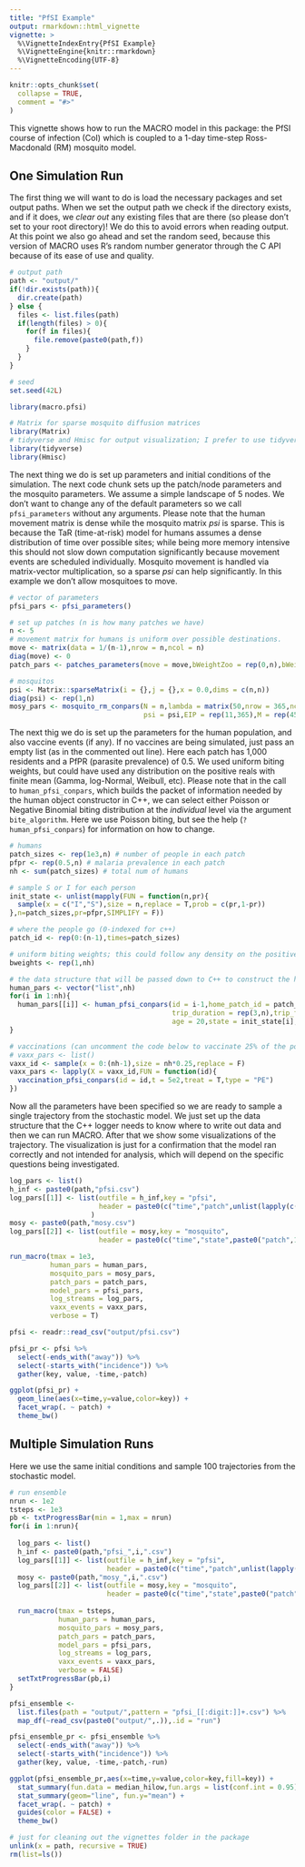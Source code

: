```yaml
---
title: "PfSI Example"
output: rmarkdown::html_vignette
vignette: >
  %\VignetteIndexEntry{PfSI Example}
  %\VignetteEngine{knitr::rmarkdown}
  %\VignetteEncoding{UTF-8}
---
```


```r
knitr::opts_chunk$set(
  collapse = TRUE,
  comment = "#>"
)
```

This vignette shows how to run the MACRO model in this package: the PfSI course of infection (CoI) which is coupled to a 1-day time-step Ross-Macdonald (RM) mosquito model. 

## One Simulation Run

The first thing we will want to do is load the necessary packages and set output paths. When we set the output path we check if the directory exists, and if it does, we *clear out* any existing files that are there (so please don't set to your root directory)! We do this to avoid errors when reading output. At this point we also go ahead and set the random seed, because this version of MACRO uses R's random number generator through the C API because of its ease of use and quality.

```r
# output path
path <- "output/"
if(!dir.exists(path)){
  dir.create(path)
} else {
  files <- list.files(path)
  if(length(files) > 0){
    for(f in files){
      file.remove(paste0(path,f))
    }
  }
}

# seed
set.seed(42L)

library(macro.pfsi)

# Matrix for sparse mosquito diffusion matrices
library(Matrix)
# tidyverse and Hmisc for output visualization; I prefer to use tidyverse but the output can be analyzed with base plots just fine
library(tidyverse)
library(Hmisc)
```

The next thing we do is set up parameters and initial conditions of the simulation. The next code chunk sets up the patch/node parameters and the mosquito parameters. We assume a simple landscape of 5 nodes. We don't want to change any of the default parameters so we call `pfsi_parameters` without any arguments. Please note that the human movement matrix is dense while the mosquito matrix _psi_ is sparse. This is because the TaR (time-at-risk) model for humans assumes a dense distribution of time over possible sites; while being more memory intensive this should not slow down computation significantly because movement events are scheduled individually. Mosquito movement is handled via matrix-vector multiplication, so a sparse _psi_ can help significantly. In this example we don't allow mosquitoes to move.

```r
# vector of parameters
pfsi_pars <- pfsi_parameters()

# set up patches (n is how many patches we have)
n <- 5
# movement matrix for humans is uniform over possible destinations.
move <- matrix(data = 1/(n-1),nrow = n,ncol = n)
diag(move) <- 0
patch_pars <- patches_parameters(move = move,bWeightZoo = rep(0,n),bWeightZootox = rep(0,n),reservoir = rep(F,n),res_EIR = rep(0,n))

# mosquitos
psi <- Matrix::sparseMatrix(i = {},j = {},x = 0.0,dims = c(n,n))
diag(psi) <- rep(1,n)
mosy_pars <- mosquito_rm_conpars(N = n,lambda = matrix(50,nrow = 365,ncol = n),
                                 psi = psi,EIP = rep(11,365),M = rep(450,n),Y = rep(0,n),Z = rep(0,n))
```

The next thig we do is set up the parameters for the human population, and also vaccine events (if any). If no vaccines are being simulated, just pass an empty list (as in the commented out line). Here each patch has 1,000 residents and a PfPR (parasite prevalence) of 0.5. We used uniform biting weights, but could have used any distribution on the positive reals with finite mean (Gamma, log-Normal, Weibull, etc). Please note that in the call to `human_pfsi_conpars`, which builds the packet of information needed by the human object constructor in C++, we can select either Poisson or Negative Binomial biting distribution at the _individual_ level via the argument `bite_algorithm`. Here we use Poisson biting, but see the help (`?human_pfsi_conpars`) for information on how to change.

```r
# humans
patch_sizes <- rep(1e3,n) # number of people in each patch
pfpr <- rep(0.5,n) # malaria prevalence in each patch
nh <- sum(patch_sizes) # total num of humans

# sample S or I for each person
init_state <- unlist(mapply(FUN = function(n,pr){
  sample(x = c("I","S"),size = n,replace = T,prob = c(pr,1-pr))
},n=patch_sizes,pr=pfpr,SIMPLIFY = F))

# where the people go (0-indexed for c++)
patch_id <- rep(0:(n-1),times=patch_sizes)

# uniform biting weights; this could follow any density on the positive reals (gamma, log-normal, weibull, etc.)
bweights <- rep(1,nh)

# the data structure that will be passed down to C++ to construct the human pop
human_pars <- vector("list",nh)
for(i in 1:nh){
  human_pars[[i]] <- human_pfsi_conpars(id = i-1,home_patch_id = patch_id[i],
                                        trip_duration = rep(3,n),trip_frequency = 1/20,bweight = bweights[i],
                                        age = 20,state = init_state[i],bite_algorithm = 0)
}

# vaccinations (can uncomment the code below to vaccinate 25% of the population at day 500)
# vaxx_pars <- list()
vaxx_id <- sample(x = 0:(nh-1),size = nh*0.25,replace = F)
vaxx_pars <- lapply(X = vaxx_id,FUN = function(id){
  vaccination_pfsi_conpars(id = id,t = 5e2,treat = T,type = "PE")
})
```

Now all the parameters have been specified so we are ready to sample a single trajectory from the stochastic model. We just set up the data structure that the C++ logger needs to know where to write out data and then we can run MACRO. After that we show some visualizations of the trajectory. The visualization is just for a confirmation that the model ran correctly and not intended for analysis, which will depend on the specific questions being investigated.

```r
log_pars <- list()
h_inf <- paste0(path,"pfsi.csv")
log_pars[[1]] <- list(outfile = h_inf,key = "pfsi",
                      header = paste0(c("time","patch",unlist(lapply(c("S","I","P"),function(x){paste0(x,c("_visitor","_resident_home","_resident_away"))})),"incidence_resident","incidence_traveller"),collapse = ",")
                    )
mosy <- paste0(path,"mosy.csv")
log_pars[[2]] <- list(outfile = mosy,key = "mosquito",
                      header = paste0(c("time","state",paste0("patch",1:n)),collapse = ","))

run_macro(tmax = 1e3,
          human_pars = human_pars,
          mosquito_pars = mosy_pars,
          patch_pars = patch_pars,
          model_pars = pfsi_pars,
          log_streams = log_pars,
          vaxx_events = vaxx_pars,
          verbose = T)

pfsi <- readr::read_csv("output/pfsi.csv")

pfsi_pr <- pfsi %>%
  select(-ends_with("away")) %>%
  select(-starts_with("incidence")) %>%
  gather(key, value, -time,-patch)

ggplot(pfsi_pr) +
  geom_line(aes(x=time,y=value,color=key)) +
  facet_wrap(. ~ patch) +
  theme_bw()
```


## Multiple Simulation Runs

Here we use the same initial conditions and sample 100 trajectories from the stochastic model.

```r
# run ensemble
nrun <- 1e2
tsteps <- 1e3
pb <- txtProgressBar(min = 1,max = nrun)
for(i in 1:nrun){
  
  log_pars <- list()
  h_inf <- paste0(path,"pfsi_",i,".csv")
  log_pars[[1]] <- list(outfile = h_inf,key = "pfsi",
                        header = paste0(c("time","patch",unlist(lapply(c("S","I","P"),function(x){paste0(x,c("_visitor","_resident_home","_resident_away"))})),"incidence_resident","incidence_traveller"),collapse = ","))
  mosy <- paste0(path,"mosy_",i,".csv")
  log_pars[[2]] <- list(outfile = mosy,key = "mosquito",
                        header = paste0(c("time","state",paste0("patch",1:n)),collapse = ","))
  
  run_macro(tmax = tsteps,
            human_pars = human_pars,
            mosquito_pars = mosy_pars,
            patch_pars = patch_pars,
            model_pars = pfsi_pars,
            log_streams = log_pars,
            vaxx_events = vaxx_pars,
            verbose = FALSE)
  setTxtProgressBar(pb,i)
}

pfsi_ensemble <-
  list.files(path = "output/",pattern = "pfsi_[[:digit:]]+.csv") %>%
  map_df(~read_csv(paste0("output/",.)),.id = "run")

pfsi_ensemble_pr <- pfsi_ensemble %>%
  select(-ends_with("away")) %>%
  select(-starts_with("incidence")) %>%
  gather(key, value, -time,-patch,-run)

ggplot(pfsi_ensemble_pr,aes(x=time,y=value,color=key,fill=key)) +
  stat_summary(fun.data = median_hilow,fun.args = list(conf.int = 0.95),geom = "ribbon",alpha=0.4,color=NA) +
  stat_summary(geom="line", fun.y="mean") +
  facet_wrap(. ~ patch) +
  guides(color = FALSE) +
  theme_bw()
```


```r
# just for cleaning out the vignettes folder in the package
unlink(x = path, recursive = TRUE)
rm(list=ls())
```
